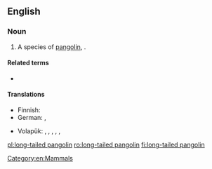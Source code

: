 ==English==
{{rfi|en}}
{{wikipedia|Pangolin}}
{{wikispecies|Manis tetradactyla}}

===Noun===
{{en-noun|head=[[long-tailed]] [[pangolin]]}}

# A species of [[pangolin]], {{taxlink|Manis tetradactyla|species|noshow=1}}.

====Related terms====
* {{l|en|pangolin}}

====Translations====
{{trans-top|''Manis tetradactyla''}}
* Finnish: {{t|fi|pitkähäntämuurahaiskäpy}}
* German: {{t|de|Langschwanzschuppentier|n}}, {{t|de|Schwarzbauchschuppentier|n}}
{{trans-mid}}
* Volapük: {{qualifier|♂♀}} {{t|vo|lunagöbamanit}}, {{qualifier|♂}} {{t|vo|lunagöbahimanit}}, {{qualifier|♀}} {{t|vo|lunagöbajimanit}}, {{qualifier|♂♀ offspring}} {{t|vo|lunagöbamanitül}}, {{qualifier|♂ offspring}} {{t|vo|lunagöbahimanitül}}, {{qualifier|♀ offspring}} {{t|vo|lunagöbajimanitül}}
{{trans-bottom}}

[[Category:en:Mammals]]

[[pl:long-tailed pangolin]]
[[ro:long-tailed pangolin]]
[[fi:long-tailed pangolin]]